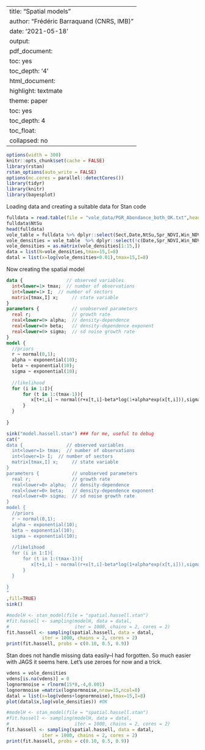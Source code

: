 

---
title: "Spatial models"
author: "Frédéric Barraquand (CNRS, IMB)"
date: '2021-05-18'
output:
  pdf_document:
    toc: yes
    toc_depth: '4'
  html_document:
    highlight: textmate
    theme: paper
    toc: yes
    toc_depth: 4
    toc_float:
      collapsed: no
---


```r
options(width = 300)
knitr::opts_chunk$set(cache = FALSE) 
library(rstan)
rstan_options(auto_write = FALSE)
options(mc.cores = parallel::detectCores())
library(tidyr)
library(knitr)
library(bayesplot)
```

  
Loading data and creating a suitable data for Stan code

```r
fulldata = read.table(file = "vole_data/PGR_Abondance_both_OK.txt",header=TRUE,sep="")
fulldata$NtSu
head(fulldata)
vole_table = fulldata %>% dplyr::select(Sect,Date,NtSu,Spr_NDVI,Win_NDVI) %>% tidyr::pivot_wider(names_from = Sect, values_from = NtSu)
vole_densities = vole_table  %>% dplyr::select(!c(Date,Spr_NDVI,Win_NDVI,U)) # we remove U as there too few data
vole_densities = as.matrix(vole_densities[1:15,])
data = list(N=vole_densities,tmax=15,I=8)
datal = list(x=log(vole_densities+0.01),tmax=15,I=8)
```

Now creating the spatial model

```stan
data {                // observed variables
  int<lower=1> tmax;  // number of observations
  int<lower=1> I;  // number of sectors
  matrix[tmax,I] x;     // state variable
}
parameters {            // unobserved parameters
  real r;               // growth rate
  real<lower=0> alpha;  // density-dependence
  real<lower=0> beta;   // density-dependence exponent
  real<lower=0> sigma;  // sd noise growth rate
}
model {
  //priors
  r ~ normal(0,1);
  alpha ~ exponential(10);
  beta ~ exponential(10);
  sigma ~ exponential(10);
  
  //likelihood
  for (i in 1:I){
      for (t in 1:(tmax-1)){
         x[t+1,i] ~ normal(r+x[t,i]-beta*log(1+alpha*exp(x[t,i])),sigma);
      }
  }
  
}
```

```r
sink("model.hassell.stan") ### for me, useful to debug
cat("
data {                // observed variables
  int<lower=1> tmax;  // number of observations
  int<lower=1> I;  // number of sectors
  matrix[tmax,I] x;     // state variable
}
parameters {            // unobserved parameters
  real r;               // growth rate
  real<lower=0> alpha;  // density-dependence
  real<lower=0> beta;   // density-dependence exponent
  real<lower=0> sigma;  // sd noise growth rate
}
model {
  //priors
  r ~ normal(0,1);
  alpha ~ exponential(10);
  beta ~ exponential(10);
  sigma ~ exponential(10);
  
  //likelihood
  for (i in 1:I){
      for (t in 1:(tmax-1)){
         x[t+1,i] ~ normal(r+x[t,i]-beta*log(1+alpha*exp(x[t,i])),sigma);
      }
  }
  
}
"
,fill=TRUE)
sink()
```

```r
#modelH <- stan_model(file = "spatial.hassell.stan")
#fit.hassell <- sampling(modelH, data = datal, 
#                        iter = 1000, chains = 2, cores = 2)
fit.hassell <- sampling(spatial.hassell, data = datal, 
             iter = 1000, chains = 2, cores = 2)
print(fit.hassell, probs = c(0.10, 0.5, 0.9))

```

Stan does not handle missing data easily--I had forgotten. So much easier with JAGS it seems here. Let's use zeroes for now and a trick. 
```r
vdens = vole_densities
vdens[is.na(vdens)] = 0
lognormnoise = rlnorm(15*8,-4,0.001)
lognormnoise =matrix(lognormnoise,nrow=15,ncol=8)
datal = list(x=log(vdens+lognormnoise),tmax=15,I=8)
plot(datal$x,log(vole_densities)) #OK
```

```r
#modelH <- stan_model(file = "spatial.hassell.stan")
#fit.hassell <- sampling(modelH, data = datal, 
#                        iter = 1000, chains = 2, cores = 2)
fit.hassell <- sampling(spatial.hassell, data = datal, 
             iter = 1000, chains = 2, cores = 2)
print(fit.hassell, probs = c(0.10, 0.5, 0.9))

```